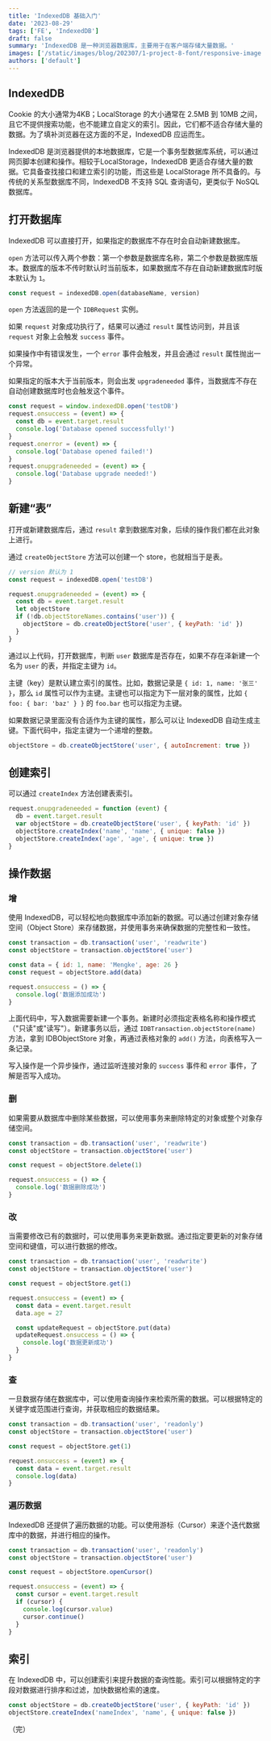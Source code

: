 ```yaml
---
title: 'IndexedDB 基础入门'
date: '2023-08-29'
tags: ['FE', 'IndexedDB']
draft: false
summary: 'IndexedDB 是一种浏览器数据库，主要用于在客户端存储大量数据。'
images: ['/static/images/blog/202307/1-project-8-font/responsive-image.webp']
authors: ['default']
---
```


## IndexedDB

Cookie 的大小通常为4KB；LocalStorage 的大小通常在 2.5MB 到 10MB 之间，且它不提供搜索功能，也不能建立自定义的索引。因此，它们都不适合存储大量的数据。为了填补浏览器在这方面的不足，IndexedDB 应运而生。

IndexedDB 是浏览器提供的本地数据库，它是一个事务型数据库系统，可以通过网页脚本创建和操作。相较于LocalStorage，IndexedDB 更适合存储大量的数据。它具备查找接口和建立索引的功能，而这些是 LocalStorage 所不具备的。与传统的关系型数据库不同，IndexedDB 不支持 SQL 查询语句，更类似于 NoSQL 数据库。

## 打开数据库

IndexedDB 可以直接打开，如果指定的数据库不存在时会自动新建数据库。

`open` 方法可以传入两个参数：第一个参数是数据库名称，第二个参数是数据库版本。数据库的版本不传时默认时当前版本，如果数据库不存在自动新建数据库时版本默认为 `1`。

```js showLineNumbers
const request = indexedDB.open(databaseName, version)
```

`open` 方法返回的是一个 `IDBRequest` 实例。

如果 `request` 对象成功执行了，结果可以通过 `result` 属性访问到，并且该 `request` 对象上会触发 `success` 事件。

如果操作中有错误发生，一个 `error` 事件会触发，并且会通过 `result` 属性抛出一个异常。

如果指定的版本大于当前版本，则会出发 `upgradeneeded` 事件，当数据库不存在自动创建数据库时也会触发这个事件。

```js showLineNumbers
const request = window.indexedDB.open('testDB')
request.onsuccess = (event) => {
  const db = event.target.result
  console.log('Database opened successfully!')
}
request.onerror = (event) => {
  console.log('Database opened failed!')
}
request.onupgradeneeded = (event) => {
  console.log('Database upgrade needed!')
}
```

## 新建“表”

打开或新建数据库后，通过 `result` 拿到数据库对象，后续的操作我们都在此对象上进行。

通过 `createObjectStore` 方法可以创建一个 store，也就相当于是表。

```js showLineNumbers
// version 默认为 1
const request = indexedDB.open('testDB')

request.onupgradeneeded = (event) => {
  const db = event.target.result
  let objectStore
  if (!db.objectStoreNames.contains('user')) {
    objectStore = db.createObjectStore('user', { keyPath: 'id' })
  }
}
```

通过以上代码，打开数据库，判断 `user` 数据库是否存在，如果不存在泽新建一个名为 `user` 的表，并指定主键为 `id`。

主键（key）是默认建立索引的属性。比如，数据记录是 `{ id: 1, name: '张三' }`，那么 `id` 属性可以作为主键。主键也可以指定为下一层对象的属性，比如 `{ foo: { bar: 'baz' } }` 的 `foo.bar` 也可以指定为主键。

如果数据记录里面没有合适作为主键的属性，那么可以让 IndexedDB 自动生成主键。下面代码中，指定主键为一个递增的整数。

```js showLineNumbers
objectStore = db.createObjectStore('user', { autoIncrement: true })
```

## 创建索引

可以通过 `createIndex` 方法创建表索引。

```js showLineNumbers
request.onupgradeneeded = function (event) {
  db = event.target.result
  var objectStore = db.createObjectStore('user', { keyPath: 'id' })
  objectStore.createIndex('name', 'name', { unique: false })
  objectStore.createIndex('age', 'age', { unique: true })
}
```

## 操作数据

### 增

使用 IndexedDB，可以轻松地向数据库中添加新的数据。可以通过创建对象存储空间（Object Store）来存储数据，并使用事务来确保数据的完整性和一致性。

```js showLineNumbers
const transaction = db.transaction('user', 'readwrite')
const objectStore = transaction.objectStore('user')

const data = { id: 1, name: 'Mengke', age: 26 }
const request = objectStore.add(data)

request.onsuccess = () => {
  console.log('数据添加成功')
}
```

上面代码中，写入数据需要新建一个事务。新建时必须指定表格名称和操作模式（"只读"或"读写"）。新建事务以后，通过 `IDBTransaction.objectStore(name)` 方法，拿到 IDBObjectStore 对象，再通过表格对象的 `add()` 方法，向表格写入一条记录。

写入操作是一个异步操作，通过监听连接对象的 `success` 事件和 `error` 事件，了解是否写入成功。

### 删

如果需要从数据库中删除某些数据，可以使用事务来删除特定的对象或整个对象存储空间。

```js showLineNumbers
const transaction = db.transaction('user', 'readwrite')
const objectStore = transaction.objectStore('user')

const request = objectStore.delete(1)

request.onsuccess = () => {
  console.log('数据删除成功')
}
```

### 改

当需要修改已有的数据时，可以使用事务来更新数据。通过指定要更新的对象存储空间和键值，可以进行数据的修改。

```js showLineNumbers
const transaction = db.transaction('user', 'readwrite')
const objectStore = transaction.objectStore('user')

const request = objectStore.get(1)

request.onsuccess = (event) => {
  const data = event.target.result
  data.age = 27

  const updateRequest = objectStore.put(data)
  updateRequest.onsuccess = () => {
    console.log('数据更新成功')
  }
}
```

### 查

一旦数据存储在数据库中，可以使用查询操作来检索所需的数据。可以根据特定的关键字或范围进行查询，并获取相应的数据结果。

```js showLineNumbers
const transaction = db.transaction('user', 'readonly')
const objectStore = transaction.objectStore('user')

const request = objectStore.get(1)

request.onsuccess = (event) => {
  const data = event.target.result
  console.log(data)
}
```

### 遍历数据

IndexedDB 还提供了遍历数据的功能。可以使用游标（Cursor）来逐个迭代数据库中的数据，并进行相应的操作。

```js showLineNumbers
const transaction = db.transaction('user', 'readonly')
const objectStore = transaction.objectStore('user')

const request = objectStore.openCursor()

request.onsuccess = (event) => {
  const cursor = event.target.result
  if (cursor) {
    console.log(cursor.value)
    cursor.continue()
  }
}
```

## 索引

在 IndexedDB 中，可以创建索引来提升数据的查询性能。索引可以根据特定的字段对数据进行排序和过滤，加快数据检索的速度。

```js showLineNumbers
const objectStore = db.createObjectStore('user', { keyPath: 'id' })
objectStore.createIndex('nameIndex', 'name', { unique: false })
```

（完）
